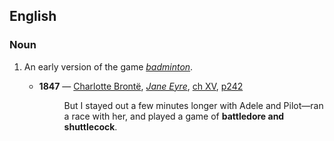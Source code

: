 ==English==

===Noun===
{{wikipedia|Battledore and Shuttlecock}}
{{en-noun|head=[[battledore]] and [[shuttlecock]]|-}}

# {{context|obsolete}} An early version of the game ''[[badminton]]''.
#* '''1847''' — [[w:Charlotte Brontë|Charlotte Brontë]], ''[[s:Jane Eyre|Jane Eyre]]'', [[s:Jane_Eyre/Chapter_XV|ch XV]], [http://books.google.com/books?id=Ltn0gJg9mF4C&pg=PA242&dq=%22battledore+and+shuttlecock%22 p242]
#*: But I stayed out a few minutes longer with Adele and Pilot—ran a race with her, and played a game of '''battledore and shuttlecock'''.